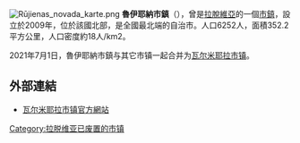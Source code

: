 {{expand|time=2016-10-30T00:43:50+00:00}}
{{unreferenced|time=2016-10-30T00:43:50+00:00}}
[[File:Rūjienas_novada_karte.png|right]]
'''魯伊耶納市鎮'''（{{lang-lv|Rūjienas novads}}），曾是[[拉脫維亞|拉脫維亞]]的一個[[拉脫維亞行政區劃|市鎮]]，設立於2009年，位於該國北部，是全國最北端的自治市。人口6252人，面積352.2平方公里，人口密度約18人/km2。

2021年7月1日，魯伊耶納市鎮与其它市镇一起合并为[[瓦尔米耶拉市镇|瓦尔米耶拉市镇]]。

==外部連結==
* [http://www.valmierasnovads.lv/ 瓦尔米耶拉市镇官方網站] {{Wayback|url=http://www.valmierasnovads.lv/ |date=20210810175938 }} {{lv}} {{en}}

{{Latvia-geo-stub}}
[[Category:拉脱维亚已废置的市镇|Category:拉脱维亚已废置的市镇]]